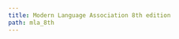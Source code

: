 ```yaml
---
title: Modern Language Association 8th edition
path: mla_8th
---
```

<?xml version="1.0" encoding="utf-8"?><style xmlns="http://purl.org/net/xbiblio/csl" class="in-text" version="1.0" demote-non-dropping-particle="never" page-range-format="minimal-two"><info><title>Modern Language Association 8th edition</title><title-short>MLA</title-short><id>http://www.zotero.org/styles/modern-language-association-8th-edition</id><link href="http://www.zotero.org/styles/modern-language-association-8th-edition" rel="self"/><link href="http://style.mla.org" rel="documentation"/><author><name>Sebastian Karcher</name></author><category citation-format="author"/><category field="generic-base"/><summary>This style adheres to the MLA 8th edition handbook. Follows the structure of references as outlined in the MLA Manual closely</summary><updated>2022-01-23T11:46:03+00:00</updated><rights license="http://creativecommons.org/licenses/by-sa/3.0/">This work is licensed under a Creative Commons Attribution-ShareAlike 3.0 License</rights></info><locale xml:lang="en"><date form="text"><date-part name="day" suffix=" "/><date-part name="month" suffix=" " form="short"/><date-part name="year"/></date><terms><term name="month-01" form="short">Jan.</term><term name="month-02" form="short">Feb.</term><term name="month-03" form="short">Mar.</term><term name="month-04" form="short">Apr.</term><term name="month-05" form="short">May</term><term name="month-06" form="short">June</term><term name="month-07" form="short">July</term><term name="month-08" form="short">Aug.</term><term name="month-09" form="short">Sept.</term><term name="month-10" form="short">Oct.</term><term name="month-11" form="short">Nov.</term><term name="month-12" form="short">Dec.</term><term name="translator" form="short">trans.</term></terms></locale><macro name="author"><names variable="author"><name name-as-sort-order="first" and="text" delimiter-precedes-last="always" delimiter-precedes-et-al="always" initialize="false" initialize-with=". "/><label form="long" prefix=", "/><substitute><names variable="editor"/><names variable="translator"/><text macro="title"/></substitute></names></macro><macro name="author-short"><group delimiter=", "><names variable="author"><name form="short" initialize-with=". " and="text"/><substitute><names variable="editor"/><names variable="translator"/><text macro="title-short"/></substitute></names><choose><if disambiguate="true"><text macro="title-short"/></if></choose></group></macro><macro name="title"><choose><if variable="container-title" match="any"><text variable="title" quotes="true" text-case="title"/></if><else><text variable="title" font-style="italic" text-case="title"/></else></choose></macro><macro name="title-short"><choose><if variable="container-title" match="any"><text variable="title" form="short" quotes="true" text-case="title"/></if><else><text variable="title" form="short" font-style="italic" text-case="title"/></else></choose></macro><macro name="container-title"><text variable="container-title" font-style="italic" text-case="title"/></macro><macro name="other-contributors"><choose><if variable="container-title" match="any"><group delimiter=", "><names variable="container-author" delimiter=", "><label form="verb" suffix=" "/><name and="text"/></names><names variable="editor translator" delimiter=", "><label form="verb" suffix=" "/><name and="text"/></names><names variable="director illustrator interviewer" delimiter=", "><label form="verb" suffix=" "/><name and="text"/></names></group></if><else><group delimiter=", "><names variable="container-author" delimiter=", "><label form="verb" suffix=" " text-case="capitalize-first"/><name and="text"/></names><names variable="editor translator" delimiter=", "><label form="verb" suffix=" " text-case="capitalize-first"/><name and="text"/></names><names variable="director illustrator interviewer" delimiter=", "><label form="verb" suffix=" " text-case="capitalize-first"/><name and="text"/></names></group></else></choose></macro><macro name="version"><group delimiter=", "><choose><if is-numeric="edition"><group delimiter=" "><number variable="edition" form="ordinal"/><text term="edition" form="short"/></group></if><else><text variable="edition" text-case="capitalize-first"/></else></choose><text variable="version"/></group></macro><macro name="volume-lowercase"><group delimiter=" "><text term="volume" form="short"/><text variable="volume"/></group></macro><macro name="number"><group delimiter=", "><group><choose><if variable="edition container-title" match="any"><text macro="volume-lowercase"/></if><else-if variable="author" match="all"><choose><if variable="editor translator container-author illustrator interviewer director" match="any"><text macro="volume-lowercase"/></if></choose></else-if><else-if variable="editor" match="all"><choose><if variable="translator container-author illustrator interviewer director" match="any"><text macro="volume-lowercase"/></if></choose></else-if><else-if variable="container-author illustrator interviewer director" match="any"><text macro="volume-lowercase"/></else-if><else><group delimiter=" "><text term="volume" form="short" text-case="capitalize-first"/><text variable="volume"/></group></else></choose></group><group delimiter=" "><text term="issue" form="short"/><text variable="issue"/></group><choose><if type="report"><text variable="genre"/></if></choose><text variable="number"/></group></macro><macro name="publisher"><choose><if type="article-magazine article-newspaper article-journal" match="none"><text variable="publisher"/></if></choose></macro><macro name="publication-date"><choose><if type="book chapter paper-conference motion_picture" match="any"><date variable="issued" form="numeric" date-parts="year"/></if><else-if type="article-journal article-magazine" match="any"><date variable="issued" form="text" date-parts="year-month"/></else-if><else-if type="speech" match="none"><date variable="issued" form="text"/></else-if></choose></macro><macro name="location"><group delimiter=", "><group delimiter=" "><label variable="page" form="short"/><text variable="page"/></group><choose><if variable="source" match="none"><text macro="URI"/></if></choose></group></macro><macro name="container2-title"><group delimiter=", "><choose><if type="speech"><text variable="event"/><date variable="event-date" form="text"/><text variable="event-place"/></if></choose><text variable="archive"/><text variable="archive-place"/><text variable="archive_location"/></group></macro><macro name="container2-location"><choose><if variable="source"><choose><if variable="DOI URL" match="any"><group delimiter=", "><text variable="source" font-style="italic"/><text macro="URI"/></group></if></choose></if></choose></macro><macro name="URI"><choose><if variable="DOI"><text variable="DOI" prefix="doi:"/></if><else><text variable="URL"/></else></choose></macro><macro name="accessed"><choose><if variable="issued" match="none"><group delimiter=" "><text term="accessed" text-case="capitalize-first"/><date variable="accessed" form="text"/></group></if></choose></macro><citation et-al-min="3" et-al-use-first="1" disambiguate-add-names="true" disambiguate-add-givenname="true"><layout prefix="(" suffix=")" delimiter="; "><choose><if locator="page line" match="any"><group delimiter=" "><text macro="author-short"/><text variable="locator"/></group></if><else><group delimiter=", "><text macro="author-short"/><group><label variable="locator" form="short"/><text variable="locator"/></group></group></else></choose></layout></citation><bibliography hanging-indent="true" et-al-min="3" et-al-use-first="1" line-spacing="2" entry-spacing="0" subsequent-author-substitute="---"><sort><key macro="author"/><key variable="title"/></sort><layout suffix="."><group delimiter=". "><text macro="author"/><text macro="title"/><date variable="original-date" form="numeric" date-parts="year"/><group delimiter=", "><text macro="container-title"/><text macro="other-contributors"/><text macro="version"/><text macro="number"/><text macro="publisher"/><text macro="publication-date"/><text macro="location"/></group><group delimiter=", "><text macro="container2-title"/><text macro="container2-location"/></group><text macro="accessed"/></group></layout></bibliography></style>

